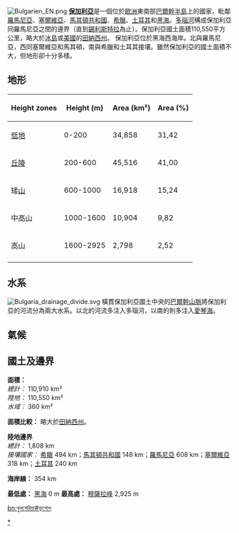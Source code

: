 [[File:Bulgarien_EN.png|thumb]]
'''[[保加利亞|保加利亞]]'''是一個位於[[歐洲|歐洲]]東南部[[巴爾幹半島|巴爾幹半島]]上的國家，毗鄰[[羅馬尼亞|羅馬尼亞]]、[[塞爾維亞|塞爾維亞]]、[[馬其頓共和國|馬其頓共和國]]、[[希臘|希臘]]、[[土耳其|土耳其]]和[[黑海|黑海]]。[[多瑙河|多瑙河]]構成保加利亞同羅馬尼亞之間的邊界（直到[[錫利斯特拉|錫利斯特拉]]為止）。保加利亞國土面積110,550平方公里，略大於[[冰島|冰島]]或[[美國|美國]]的[[田納西州|田納西州]]。 保加利亞位於黑海西海岸。北與羅馬尼亞，西同塞爾維亞和馬其頓，南與希臘和土耳其接壤。雖然保加利亞的國土面積不大，但地形卻十分多樣。

== 地形 ==
{|  border="1" cellpadding="4" cellspacing="0" style="margin: 10px 0 10px 25px; background: #f9f9f9; border: 1px #AAA solid; border-collapse: collapse; font-size: 85%; float: center;"
|- BGCOLOR="#EFEFEF" STYLE="border-bottom: 2px solid gray;"
! Height zones
! Height (m)
! Area (km²) 
! Area (%)
|-
| [[低地|低地]] || 0-200 || 34,858 || 31,42
|-
| [[丘陵|丘陵]] || 200-600 || 45,516 || 41,00
|-
| 矮[[山|山]] || 600-1000 || 16,918 || 15,24
|-
| 中高山 || 1000-1600 || 10,904 || 9,82
|-
| 高山 || 1600-2925 || 2,798 || 2,52
|-
|}

== 水系 ==
[[File:Bulgaria_drainage_divide.svg|thumb]]
橫貫保加利亞國土中央的[[巴爾幹山脈|巴爾幹山脈]]將保加利亞的河流分為兩大水系。以北的河流多注入多瑙河，以南的則多注入[[愛琴海|愛琴海]]。

== 氣候 ==

== 國土及邊界 ==
'''面積：'''
<br />''總計：''
110,910 km²
<br />''陸地：''
110,550 km²
<br />''水域：''
360 km²

'''面積比較：'''
略大於[[田納西州|田納西州]]。

'''陸地邊界'''
<br />''總計：''
1,808 km
<br />''接壤國家：''
[[希臘|希臘]] 494 km；[[馬其頓共和國|馬其頓共和國]] 148 km；[[羅馬尼亞|羅馬尼亞]] 608 km；[[塞爾維亞|塞爾維亞]] 318 km；[[土耳其|土耳其]] 240 km

'''海岸線：'''
354 km


'''最低處：'''
[[黑海|黑海]] 0 m
'''最高處：'''
[[穆薩拉峰|穆薩拉峰]] 2,925 m

{{Bulgaria-geo-stub}}
{{欧洲题目|地理}}
[[Category:保加利亞地理|*]]

[[bn:বুলগেরিয়া#ভূগোল|bn:বুলগেরিয়া#ভূগোল]]